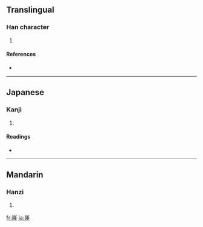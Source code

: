 ==Translingual==

===Han character===
{{Han char|rn=46|rad=山|as=12|sn=15|four=|canj=山弓中一 (UNLM)}}

# {{defn|Han|sort=山12}}

====References====
* {{Han ref|kx=0319.160|dkj=08447|dj=0619.260|hdz=10795.170|uh=5D90|ud=23952}}

----

==Japanese==

===Kanji===
{{ja-kanji|grade=|rs=山12}}

# {{defn|Japanese|sort=山12}}

====Readings====
* {{ja-readings|on=[[りゅう]] (ryū)|kun=}}

----

==Mandarin==

===Hanzi===
{{cmn-hanzi|pin=[[lóng]] ([[long2]])|wg=lung<sup>2</sup>}}

# {{defn|Mandarin|sort=山12}}

[[fr:嶐]]
[[ja:嶐]]